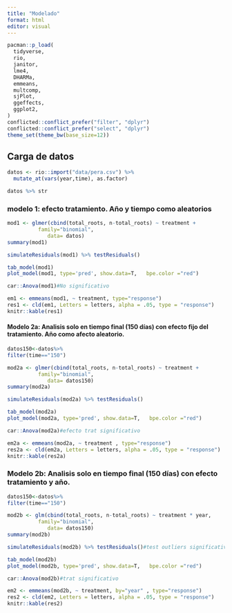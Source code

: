 ```yaml
---
title: "Modelado"
format: html
editor: visual
---
```


```r
pacman::p_load(
  tidyverse, 
  rio, 
  janitor, 
  lme4, 
  DHARMa, 
  emmeans, 
  multcomp,
  sjPlot,  
  ggeffects,
  ggplot2,
)
conflicted::conflict_prefer("filter", "dplyr")
conflicted::conflict_prefer("select", "dplyr")
theme_set(theme_bw(base_size=12))
```

## Carga de datos

```r
datos <- rio::import("data/pera.csv") %>%
  mutate_at(vars(year,time), as.factor) 
```

```r
datos %>% str
```


### modelo 1: efecto tratamiento. Año y tiempo como aleatorios

```r
mod1 <- glmer(cbind(total_roots, n-total_roots) ~ treatment +                                    (1|year/time),
          family="binomial", 
             data= datos)
summary(mod1)

```


```r
simulateResiduals(mod1) %>% testResiduals()
```

```r
tab_model(mod1)
plot_model(mod1, type='pred', show.data=T,   bpe.color ="red")
```

```r
car::Anova(mod1)#No significativo
```

```r
em1 <- emmeans(mod1, ~ treatment, type="response")
res1 <- cld(em1, Letters = letters, alpha = .05, type = "response")
knitr::kable(res1)
```


#### Modelo 2a: Analisis solo en tiempo final (150 días) con efecto fijo del tratamiento. Año como afecto aleatorio.

```r
datos150<-datos%>%
filter(time=="150")

mod2a <- glmer(cbind(total_roots, n-total_roots) ~ treatment +                                    (1|year),
          family="binomial", 
             data= datos150)
summary(mod2a)
```

```r
simulateResiduals(mod2a) %>% testResiduals()
```

```r
tab_model(mod2a)
plot_model(mod2a, type='pred', show.data=T,   bpe.color ="red")
```

```r
car::Anova(mod2a)#efecto trat significativo
```

```r
em2a <- emmeans(mod2a, ~ treatment , type="response")
res2a <- cld(em2a, Letters = letters, alpha = .05, type = "response")
knitr::kable(res2a)
```

### Modelo 2b: Analisis solo en tiempo final (150 días) con efecto tratamiento y año.

```r
datos150<-datos%>%
filter(time=="150")
```

```r
mod2b <- glm(cbind(total_roots, n-total_roots) ~ treatment * year,
          family="binomial", 
             data= datos150)
summary(mod2b)

```

```r
simulateResiduals(mod2b) %>% testResiduals()#test outliers significativo
```

```r
tab_model(mod2b)
plot_model(mod2b, type='pred', show.data=T,   bpe.color ="red")
```

```r
car::Anova(mod2b)#trat significativo
```

```r
em2 <- emmeans(mod2b, ~ treatment, by="year" , type="response")
res2 <- cld(em2, Letters = letters, alpha = .05, type = "response")
knitr::kable(res2)
```

